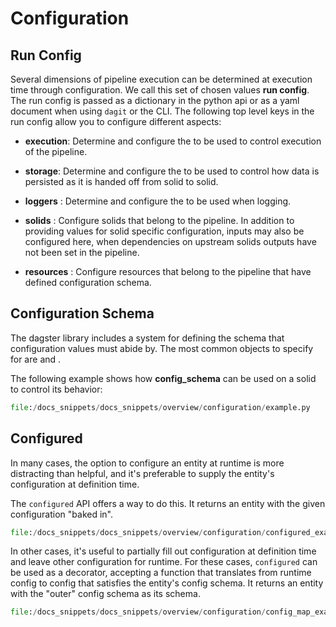 
<DynamicMetaTags title="Configuration | Dagster" />

# Configuration

## Run Config

Several dimensions of pipeline execution can be determined at execution time through configuration.
We call this set of chosen values **run config**. The run config is passed as a dictionary in the python api
or as a yaml document when using `dagit` or the CLI. The following top level keys in the run config allow you to
configure different aspects:

- **execution**: Determine and configure the <PyObject module="dagster" object="Executor" /> to be used to control
  execution of the pipeline.

- **storage**: Determine and configure the <PyObject module="dagster" object="SystemStorageDefinition" /> to be
  used to control how data is persisted as it is handed off from solid to solid.

- **loggers** : Determine and configure the <PyObject module="dagster" object="LoggerDefinition" /> to be
  used when logging.

- **solids** : Configure solids that belong to the pipeline. In addition to providing values for solid specific configuration,
  inputs may also be configured here, when dependencies on upstream solids outputs have not been set in the pipeline.

- **resources** : Configure resources that belong to the pipeline that have defined configuration schema.

## Configuration Schema

The dagster library includes a system for defining the schema that configuration values must abide by.
The most common objects to specify <PyObject module="dagster" object="ConfigSchema" /> for
are <PyObject module="dagster" object="SolidDefinition" /> and <PyObject module="dagster" object="ResourceDefinition" />.

The following example shows how **config_schema** can be used on a solid to control its behavior:

```python literalinclude
file:/docs_snippets/docs_snippets/overview/configuration/example.py
```

## Configured

In many cases, the option to configure an entity at runtime is more distracting than helpful, and
it's preferable to supply the entity's configuration at definition time.

The `configured` API offers a way to do this.  It returns an entity with the given configuration
"baked in".

```python literalinclude
file:/docs_snippets/docs_snippets/overview/configuration/configured_example.py
```

In other cases, it's useful to partially fill out configuration at definition time and leave other
configuration for runtime.  For these cases, `configured` can be used as a decorator, accepting a
function that translates from runtime config to config that satisfies the entity's config schema.
It returns an entity with the "outer" config schema as its schema.

```python literalinclude
file:/docs_snippets/docs_snippets/overview/configuration/config_map_example.py
```
